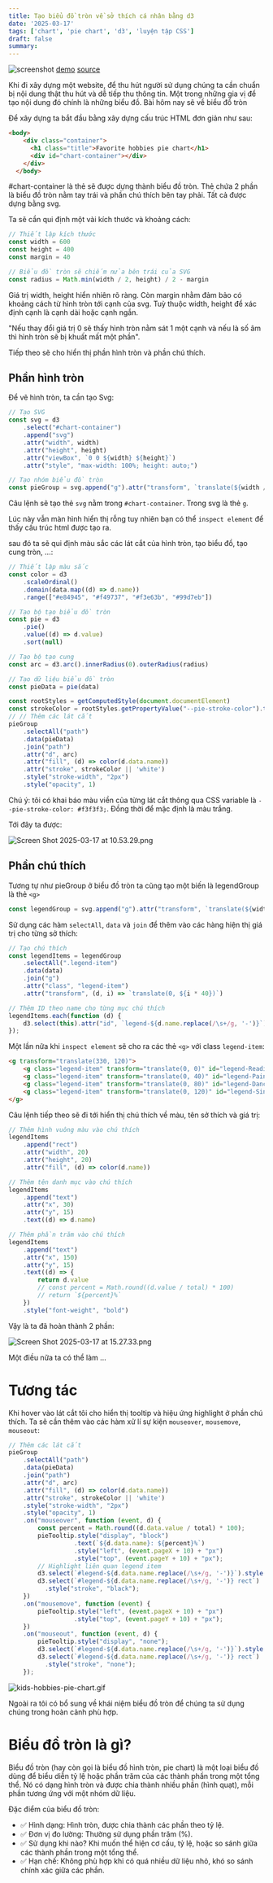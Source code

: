 ```yaml
---
title: Tạo biểu đồ tròn về sở thích cá nhân bằng d3
date: '2025-03-17'
tags: ['chart', 'pie chart', 'd3', 'luyện tập CSS']
draft: false
summary:
---
```


![screenshot](/static/images/ec534319-fa7b-4baa-8109-10460e679076/f8782edf94e44baa9c2e0dbddd89a95e.png)
[demo](https://haingdc.github.io/hobby-of-kids-pie-chart/)
[source](https://github.com/haingdc/hobby-of-kids-pie-chart/)

Khi đi xây dựng một website, để thu hút người sử dụng chúng ta cần chuẩn bị nội dung thật thu hút và dễ tiếp thu thông tin. Một trong những gia vị để tạo nội dung đó chính là những biểu đồ. Bài hôm nay sẽ về biểu đồ tròn

Để xây dựng ta bắt đầu bằng xây dựng cấu trúc HTML đơn giản như sau:

```html
<body>
    <div class="container">
      <h1 class="title">Favorite hobbies pie chart</h1>
      <div id="chart-container"></div>
    </div>
  </body>
```

\#chart-container là thẻ sẽ được dựng thành biểu đồ tròn. Thẻ chứa 2 phần là biểu đồ tròn nằm tay trái và phần chú thích bên tay phải. Tất cả được dựng bằng svg.

Ta sẽ cần qui định một vài kích thước và khoảng cách:

```js
// Thiết lập kích thước
const width = 600
const height = 400
const margin = 40

// Biểu đồ tròn sẽ chiếm nửa bên trái của SVG
const radius = Math.min(width / 2, height) / 2 - margin
```

Giá trị width, height hiển nhiên rõ ràng. Còn margin nhằm đảm bảo có khoảng cách từ hình tròn tới cạnh của svg. Tuỳ thuộc width, height để xác định cạnh là cạnh dài hoặc cạnh ngắn.

"Nếu thay đổi giá trị 0 sẽ thấy hình tròn nằm sát 1 một cạnh và nếu là số âm thì hình tròn sẽ bị khuất mất một phần".

Tiếp theo sẽ cho hiển thị phần hình tròn và phần chú thích.

## Phần hình tròn

Để vẽ hình tròn, ta cần tạo Svg:

```js
// Tạo SVG
const svg = d3
    .select("#chart-container")
    .append("svg")
    .attr("width", width)
    .attr("height", height)
    .attr("viewBox", `0 0 ${width} ${height}`)
    .attr("style", "max-width: 100%; height: auto;")

// Tạo nhóm biểu đồ tròn
const pieGroup = svg.append("g").attr("transform", `translate(${width / 4}, ${height / 2})`)
```

Câu lệnh sẽ tạo thẻ `svg` nằm trong `#chart-container`. Trong svg là thẻ `g`.

Lúc này vẫn màn hình hiển thị rỗng tuy nhiên bạn có thể `inspect element` để thấy cấu trúc html được tạo ra.

sau đó ta sẽ qui định màu sắc các lát cắt của hình tròn, tạo biểu đồ, tạo cung tròn, ...:

```js
// Thiết lập màu sắc
const color = d3
    .scaleOrdinal()
    .domain(data.map((d) => d.name))
    .range(["#e84945", "#f49737", "#f3e63b", "#99d7eb"])

// Tạo bộ tạo biểu đồ tròn
const pie = d3
    .pie()
    .value((d) => d.value)
    .sort(null)

// Tạo bộ tạo cung
const arc = d3.arc().innerRadius(0).outerRadius(radius)

// Tạo dữ liệu biểu đồ tròn
const pieData = pie(data)

const rootStyles = getComputedStyle(document.documentElement)
const strokeColor = rootStyles.getPropertyValue("--pie-stroke-color").trim()
// // Thêm các lát cắt
pieGroup
    .selectAll("path")
    .data(pieData)
    .join("path")
    .attr("d", arc)
    .attr("fill", (d) => color(d.data.name))
    .attr("stroke", strokeColor || 'white')
    .style("stroke-width", "2px")
    .style("opacity", 1)
```

Chú ý: tôi có khai báo màu viền của từng lát cắt thông qua CSS variable là `--pie-stroke-color: #f3f3f3;`. Đồng thời để mặc định là màu trắng.

Tới đây ta được:

![Screen Shot 2025-03-17 at 10.53.29.png](/static/images/ec534319-fa7b-4baa-8109-10460e679076/00ac4d5564e0456ea013516fc6acf86a.png)

## Phần chú thích

Tương tự như pieGroup ở biểu đồ tròn ta cũng tạo một biến là legendGroup là thẻ `<g>` 

```js
const legendGroup = svg.append("g").attr("transform", `translate(${width / 2 + 30}, ${height / 2 - 80})`)
```

Sử dụng các hàm `selectAll`, `data` và `join` để thêm vào các hàng hiện thị giá trị cho từng sở thích:

```js
// Tạo chú thích
const legendItems = legendGroup
    .selectAll(".legend-item")
    .data(data)
    .join("g")
    .attr("class", "legend-item")
    .attr("transform", (d, i) => `translate(0, ${i * 40})`)

// Thêm ID theo name cho từng mục chú thích
legendItems.each(function (d) {
    d3.select(this).attr("id", `legend-${d.name.replace(/\s+/g, '-')}`);
});
```

Một lần nữa khi `inspect element` sẽ cho ra các thẻ `<g>` với class `legend-item`:

```html
<g transform="translate(330, 120)">
	<g class="legend-item" transform="translate(0, 0)" id="legend-Reading"></g>
	<g class="legend-item" transform="translate(0, 40)" id="legend-Painting"></g>
	<g class="legend-item" transform="translate(0, 80)" id="legend-Dancing"></g>
	<g class="legend-item" transform="translate(0, 120)" id="legend-Singing"></g>
</g>
```

Câu lệnh tiếp theo sẽ đi tới hiển thị chú thích về màu, tên sở thích và giá trị:

```js
// Thêm hình vuông màu vào chú thích
legendItems
    .append("rect")
    .attr("width", 20)
    .attr("height", 20)
    .attr("fill", (d) => color(d.name))

// Thêm tên danh mục vào chú thích
legendItems
    .append("text")
    .attr("x", 30)
    .attr("y", 15)
    .text((d) => d.name)

// Thêm phần trăm vào chú thích
legendItems
    .append("text")
    .attr("x", 150)
    .attr("y", 15)
    .text((d) => {
        return d.value
        // const percent = Math.round((d.value / total) * 100)
        // return `${percent}%`
    })
    .style("font-weight", "bold")
```

Vậy là ta đã hoàn thành 2 phần:

![Screen Shot 2025-03-17 at 15.27.33.png](:/b4a4fb3b02ba4199830404c60bd3efc7)

Một điều nữa ta có thể làm ...

# Tương tác

Khi hover vào lát cắt tôi cho hiển thị tooltip và hiệu ứng highlight ở phần chú thích. Ta sẽ cần thêm vào các hàm xử lí sự kiện `mouseover`, `mousemove`, `mouseout`:

```js
// Thêm các lát cắt
pieGroup
    .selectAll("path")
    .data(pieData)
    .join("path")
    .attr("d", arc)
    .attr("fill", (d) => color(d.data.name))
    .attr("stroke", strokeColor || 'white')
    .style("stroke-width", "2px")
    .style("opacity", 1)
    .on("mouseover", function (event, d) {
        const percent = Math.round((d.data.value / total) * 100);
        pieTooltip.style("display", "block")
                  .text(`${d.data.name}: ${percent}%`)
                  .style("left", (event.pageX + 10) + "px")
                  .style("top", (event.pageY + 10) + "px");
        // Highlight liên quan legend item
        d3.select(`#legend-${d.data.name.replace(/\s+/g, '-')}`).style("text-decoration", "underline");
        d3.select(`#legend-${d.data.name.replace(/\s+/g, '-')} rect`)
          .style("stroke", "black");
    })
    .on("mousemove", function (event) {
        pieTooltip.style("left", (event.pageX + 10) + "px")
                  .style("top", (event.pageY + 10) + "px");
    })
    .on("mouseout", function (event, d) {
        pieTooltip.style("display", "none");
        d3.select(`#legend-${d.data.name.replace(/\s+/g, '-')}`).style("text-decoration", "none");
        d3.select(`#legend-${d.data.name.replace(/\s+/g, '-')} rect`)
          .style("stroke", "none");
    });
```


![kids-hobbies-pie-chart.gif](/static/images/ec534319-fa7b-4baa-8109-10460e679076/4a6b72a9487d42fba417d08de5139413.gif)

Ngoài ra tôi có bổ sung về khái niệm biểu đồ tròn để chúng ta sử dụng chúng trong hoàn cảnh phù hợp.

# Biểu đồ tròn là gì?

Biểu đồ tròn (hay còn gọi là biểu đồ hình tròn, pie chart) là một loại biểu đồ dùng để biểu diễn tỷ lệ hoặc phần trăm của các thành phần trong một tổng thể. Nó có dạng hình tròn và được chia thành nhiều phần (hình quạt), mỗi phần tương ứng với một nhóm dữ liệu.

Đặc điểm của biểu đồ tròn:

- ✅ Hình dạng: Hình tròn, được chia thành các phần theo tỷ lệ.
- ✅ Đơn vị đo lường: Thường sử dụng phần trăm (%).
- ✅ Sử dụng khi nào? Khi muốn thể hiện cơ cấu, tỷ lệ, hoặc so sánh giữa các thành phần trong một tổng thể.
- ✅ Hạn chế: Không phù hợp khi có quá nhiều dữ liệu nhỏ, khó so sánh chính xác giữa các phần.